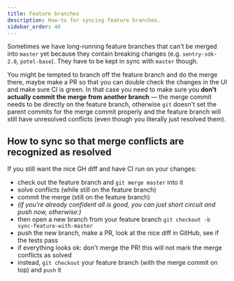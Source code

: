 ```yaml
---
title: Feature branches
description: How-to for syncing feature branches.
sidebar_order: 40
---
```


Sometimes we have long-running feature branches that can't be merged into `master` yet because they contain breaking changes (e.g. `sentry-sdk-2.0`, `potel-base`). They have to be kept in sync with `master` though.

You might be tempted to branch off the feature branch and do the merge there, maybe make a PR so that you can double check the changes in the UI and make sure CI is green. In that case you need to make sure you **don't actually commit the merge from another branch** — the merge commit needs to be directly on the feature branch, otherwise `git` doesn't set the parent commits for the merge commit properly and the feature branch will still have unresolved conflicts (even though you literally just resolved them).

## How to sync so that merge conflicts are recognized as resolved

If you still want the nice GH diff and have CI run on your changes:

- check out the feature branch and `git merge master` into it
- solve conflicts (while still on the feature branch)
- commit the merge (still on the feature branch)
- *(if you're already confident all is good, you can just short circuit and push now, otherwise:)*
- then open a new branch from your feature branch `git checkout -b sync-feature-with-master`
- push the new branch, make a PR, look at the nice diff in GitHub, see if the tests pass
- if everything looks ok: don't merge the PR! this will not mark the merge conflicts as solved
- instead, `git checkout` your feature branch (with the merge commit on top) and `push` it
